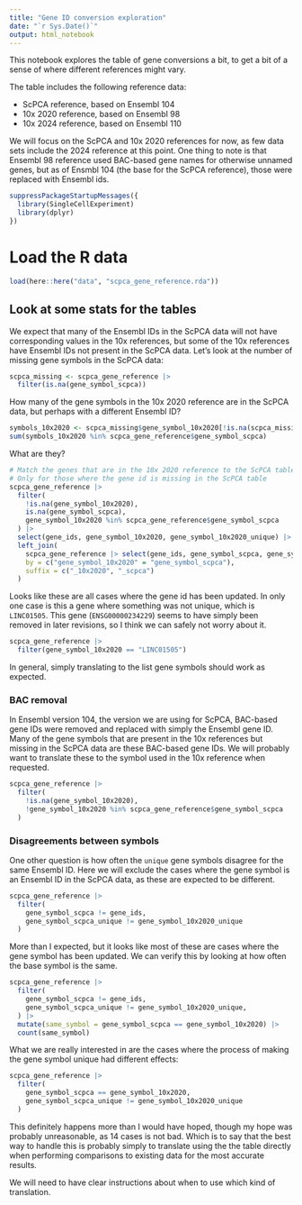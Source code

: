 ```yaml
---
title: "Gene ID conversion exploration"
date: "`r Sys.Date()`"
output: html_notebook
---
```


This notebook explores the table of gene conversions a bit, to get a bit of a sense of where different references might vary.

The table includes the following reference data:

- ScPCA reference, based on Ensembl 104
- 10x 2020 reference, based on Ensembl 98
- 10x 2024 reference, based on Ensembl 110

We will focus on the ScPCA and 10x 2020 references for now, as few data sets include the 2024 reference at this point.
One thing to note is that Ensembl 98 reference used BAC-based gene names for otherwise unnamed genes, but as of Ensmbl 104 (the base for the ScPCA reference), those were replaced with Ensembl ids.

```r
suppressPackageStartupMessages({
  library(SingleCellExperiment)
  library(dplyr)
})
```


# Load the R data
```r
load(here::here("data", "scpca_gene_reference.rda"))
```

## Look at some stats for the tables

We expect that many of the Ensembl IDs in the ScPCA data will not have corresponding values in the 10x references, but some of the 10x references have Ensembl IDs not present in the ScPCA data.
Let's look at the number of missing gene symbols in the ScPCA data:

```r
scpca_missing <- scpca_gene_reference |>
  filter(is.na(gene_symbol_scpca))
```

How many of the gene symbols in the 10x 2020 reference are in the ScPCA data, but perhaps with a different Ensembl ID?

```r
symbols_10x2020 <- scpca_missing$gene_symbol_10x2020[!is.na(scpca_missing$gene_symbol_10x2020)]
sum(symbols_10x2020 %in% scpca_gene_reference$gene_symbol_scpca)
```

What are they?

```r
# Match the genes that are in the 10x 2020 reference to the ScPCA table on gene symbol
# Only for those where the gene id is missing in the ScPCA table
scpca_gene_reference |>
  filter(
    !is.na(gene_symbol_10x2020),
    is.na(gene_symbol_scpca),
    gene_symbol_10x2020 %in% scpca_gene_reference$gene_symbol_scpca
  ) |>
  select(gene_ids, gene_symbol_10x2020, gene_symbol_10x2020_unique) |>
  left_join(
    scpca_gene_reference |> select(gene_ids, gene_symbol_scpca, gene_symbol_scpca_unique),
    by = c("gene_symbol_10x2020" = "gene_symbol_scpca"),
    suffix = c("_10x2020", "_scpca")
  )
```

Looks like these are all cases where the gene id has been updated.
In only one case is this a gene where something was not unique, which is `LINC01505`.
This gene (`ENSG00000234229`) seems to have simply been removed in later revisions, so I think we can safely not worry about it.

```r
scpca_gene_reference |>
  filter(gene_symbol_10x2020 == "LINC01505")
```

In general, simply translating to the list gene symbols should work as expected.

### BAC removal

In Ensembl version 104, the version we are using for ScPCA, BAC-based gene IDs were removed and replaced with simply the Ensembl gene ID.
Many of the gene symbols that are present in the 10x references but missing in the ScPCA data are these BAC-based gene IDs.
We will probably want to translate these to the symbol used in the 10x reference when requested.

```r
scpca_gene_reference |>
  filter(
    !is.na(gene_symbol_10x2020),
    !gene_symbol_10x2020 %in% scpca_gene_reference$gene_symbol_scpca
  )
```

### Disagreements between symbols

One other question is how often the `unique` gene symbols disagree for the same Ensembl ID.
Here we will exclude the cases where the gene symbol is an Ensembl ID in the ScPCA data, as these are expected to be different.

```r
scpca_gene_reference |>
  filter(
    gene_symbol_scpca != gene_ids,
    gene_symbol_scpca_unique != gene_symbol_10x2020_unique
  )
```

More than I expected, but it looks like most of these are cases where the gene symbol has been updated.
We can verify this by looking at how often the base symbol is the same.

```r
scpca_gene_reference |>
  filter(
    gene_symbol_scpca != gene_ids,
    gene_symbol_scpca_unique != gene_symbol_10x2020_unique,
  ) |>
  mutate(same_symbol = gene_symbol_scpca == gene_symbol_10x2020) |>
  count(same_symbol)
```

What we are really interested in are the cases where the process of making the gene symbol unique had different effects:

```r
scpca_gene_reference |>
  filter(
    gene_symbol_scpca == gene_symbol_10x2020,
    gene_symbol_scpca_unique != gene_symbol_10x2020_unique
  )
```

This definitely happens more than I would have hoped, though my hope was probably unreasonable, as 14 cases is not bad.
Which is to say that the best way to handle this is probably simply to translate using the the table directly when performing comparisons to existing data for the most accurate results.

We will need to have clear instructions about when to use which kind of translation.
